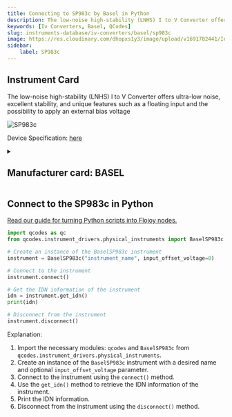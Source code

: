 ```yaml
---
title: Connecting to SP983c by Basel in Python
description: The low-noise high-stability (LNHS) I to V Converter offers ultra-low noise, excellent stability, and unique features such as a floating input and the possibility to apply an external bias voltage
keywords: [Iv Converters, Basel, QCodes] 
slug: instruments-database/iv-converters/basel/sp983c 
image: https://res.cloudinary.com/dhopxs1y3/image/upload/v1691782441/Instruments/IV%20Converter/SP983c/SP983c.webp
sidebar:
    label: SP983c 
---
```



## Instrument Card

The low-noise high-stability (LNHS) I to V Converter offers ultra-low noise, excellent stability, and unique features such as a floating input and the possibility to apply an external bias voltage

![SP983c](https://res.cloudinary.com/dhopxs1y3/image/upload/v1691782441/Instruments/IV%20Converter/SP983c/SP983c.webp)

Device Specification: [here](https://www.baspi.ch/_files/ugd/68eb62_d9c26342fd8f4960a2ebee967ff5a9d4.pdf)

<details style={{ marginTop: "15px"}}>
<summary><h2 style={{display:'inline'}}>Manufacturer card: BASEL</h2></summary>

![BASEL](https://res.cloudinary.com/dhopxs1y3/image/upload/v1692806118/Instruments/Vendor%20Logos/Basel.png)

Basel Precision Instruments develop ultra-low-noise precision laboratory and scientific electronics for applications requiring ultra-high sensitivity, such as low-temperature quantum physics.

- Headquarters: Switzerland
- Yearly Revenue (millions, USD): 1
- Vendor Website: [here](https://www.baspi.ch/)

</details>


<FeaturedInstrumentVideo category="IV_CONVERTERS" />

## Connect to the SP983c in Python

[Read our guide for turning Python scripts into Flojoy nodes.](https://docs.flojoy.ai/contribution/blocks/custom-flojoy-block/)



<Tabs>
<TabItem value="Flojoy" label="Flojoy" className="flojoy-instrument-tabs">

<SectionsCard category="IV_CONVERTERS" manufacturer="Basel"></SectionsCard>

</TabItem>
<TabItem value="QCodes" label="QCodes">

```python
import qcodes as qc
from qcodes.instrument_drivers.physical_instruments import BaselSP983c

# Create an instance of the BaselSP983c instrument
instrument = BaselSP983c("instrument_name", input_offset_voltage=0)

# Connect to the instrument
instrument.connect()

# Get the IDN information of the instrument
idn = instrument.get_idn()
print(idn)

# Disconnect from the instrument
instrument.disconnect()
```

Explanation:
1. Import the necessary modules: `qcodes` and `BaselSP983c` from `qcodes.instrument_drivers.physical_instruments`.
2. Create an instance of the `BaselSP983c` instrument with a desired name and optional `input_offset_voltage` parameter.
3. Connect to the instrument using the `connect()` method.
4. Use the `get_idn()` method to retrieve the IDN information of the instrument.
5. Print the IDN information.
6. Disconnect from the instrument using the `disconnect()` method.

</TabItem>
</Tabs>
